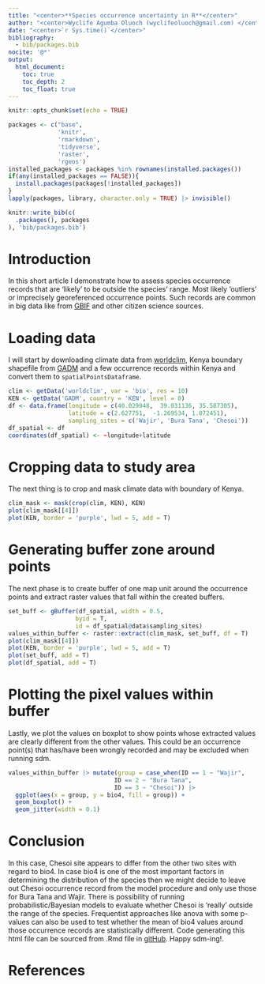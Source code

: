 ```yaml
---
title: "<center>**Species occurrence uncertainty in R**</center>"
author: "<center>Wyclife Agumba Oluoch (wyclifeoluoch@gmail.com) </center>"
date: "<center>`r Sys.time()`</center>"
bibliography: 
  - bib/packages.bib
nocite: '@*'
output: 
  html_document:
    toc: true
    toc_depth: 2
    toc_float: true
---
```


```r
knitr::opts_chunk$set(echo = TRUE)
```


```r
packages <- c("base",
              'knitr',
              'rmarkdown',
              'tidyverse',
              'raster',
              'rgeos')
installed_packages <- packages %in% rownames(installed.packages())
if(any(installed_packages == FALSE)){
  install.packages(packages[!installed_packages])
}
lapply(packages, library, character.only = TRUE) |> invisible()
```

```r
knitr::write_bib(c(
  .packages(), packages
), 'bib/packages.bib')
```

# Introduction

In this short article I demonstrate how to assess species occurrence records that are 'likely' to be outside the species' range. Most likely 'outliers' or imprecisely georeferenced occurrence points. Such records are common in big data like from [GBIF](https://www.gbif.org/) and other citizen science sources.

# Loading data

I will start by downloading climate data from [worldclim](https://www.worldclim.org/), Kenya boundary shapefile from [GADM](https://gadm.org/) and a few occurrence records within Kenya and convert them to `spatialPointsDataframe`.

```r
clim <- getData('worldclim', var = 'bio', res = 10)
KEN <- getData('GADM', country = 'KEN', level = 0)
df <- data.frame(longitude = c(40.029948,  39.031136, 35.587305),
                 latitude = c(2.627751,  -1.269534, 1.072451),
                 sampling_sites = c('Wajir', 'Bura Tana', 'Chesoi'))
df_spatial <- df
coordinates(df_spatial) <- ~longitude+latitude
```

# Cropping data to study area

The next thing is to crop and mask climate data with boundary of Kenya.

```r
clim_mask <- mask(crop(clim, KEN), KEN)
plot(clim_mask[[4]])
plot(KEN, border = 'purple', lwd = 5, add = T)
```

# Generating buffer zone around points

The next phase is to create buffer of one map unit around the occurrence points and extract raster values that fall within the created buffers.

```r
set_buff <- gBuffer(df_spatial, width = 0.5, 
                   byid = T, 
                   id = df_spatial@data$sampling_sites)
values_within_buffer <- raster::extract(clim_mask, set_buff, df = T)
plot(clim_mask[[4]])
plot(KEN, border = 'purple', lwd = 5, add = T)
plot(set_buff, add = T)
plot(df_spatial, add = T)
```

# Plotting the pixel values within buffer 

Lastly, we plot the values on boxplot to show points whose extracted values are clearly different from the other values. This could be an occurrence point(s) that has/have been wrongly recorded and may be excluded when running sdm.

```r
values_within_buffer |> mutate(group = case_when(ID == 1 ~ "Wajir",
                              ID == 2 ~ "Bura Tana",
                              ID == 3 ~ "Chesoi")) |> 
  ggplot(aes(x = group, y = bio4, fill = group)) +
  geom_boxplot() +
  geom_jitter(width = 0.1)
```

# Conclusion

In this case, Chesoi site appears to differ from the other two sites with regard to bio4. In case bio4 is one of the most important factors in determining the distribution of the species then we might decide to leave out Chesoi occurrence record from the model procedure and only use those for Bura Tana and Wajir. There is possibility of running probabilistic/Bayesian models to evaluate whether Chesoi is 'really' outside the range of the species. Frequentist approaches like anova with some p-values can also be used to test whether the mean of bio4 values around those occurrence records are statistically different. Code generating this html file can be sourced from .Rmd file in [gitHub](https://github.com/Wycology/spatialanalysisR/blob/main/species_occurrence_uncertainty.Rmd). Happy sdm-ing!.

# References
 